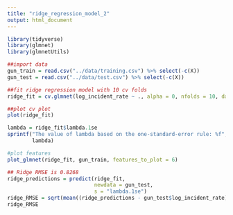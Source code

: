 ```yaml
---
title: "ridge_regression_model_2"
output: html_document
---
```


```r
library(tidyverse)
library(glmnet)
library(glmnetUtils)
```

```r
##import data
gun_train = read.csv("../data/training.csv") %>% select(-c(X))
gun_test = read.csv("../data/test.csv") %>% select(-c(X))
```

```r
##fit ridge regression model with 10 cv folds
ridge_fit = cv.glmnet(log_incident_rate ~ ., alpha = 0, nfolds = 10, data = gun_train)
```

```r
##plot cv plot
plot(ridge_fit)
```

```r
lambda = ridge_fit$lambda.1se
sprintf("The value of lambda based on the one-standard-error rule: %f",
        lambda)
```

```r
#plot features
plot_glmnet(ridge_fit, gun_train, features_to_plot = 6)
```

```r
## Ridge RMSE is 0.8268
ridge_predictions = predict(ridge_fit, 
                            newdata = gun_test, 
                            s = "lambda.1se")
ridge_RMSE = sqrt(mean((ridge_predictions - gun_test$log_incident_rate)^2))
ridge_RMSE
```

